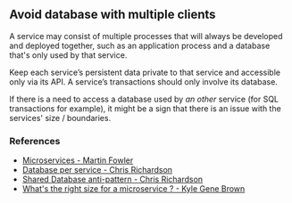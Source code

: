 ## Avoid database with multiple clients

A service may consist of multiple processes that will always be developed and deployed together,
such as an application process and a database that's only used by that service.

Keep each service’s persistent data private to that service and accessible only via its API.
A service’s transactions should only involve its database.

If there is a need to access a database used by *an other* service (for SQL transactions for example),
it might be a sign that there is an issue with the services' size / boundaries.

### References

- [Microservices - Martin Fowler](https://martinfowler.com/articles/microservices.html)
- [Database per service - Chris Richardson](https://microservices.io/patterns/data/database-per-service.html)
- [Shared Database anti-pattern - Chris Richardson](https://microservices.io/patterns/data/shared-database.html)
- [What's the right size for a microservice ? - Kyle Gene Brown](https://medium.com/@kylegenebrown/whats-the-right-size-for-a-microservice-bf1740370d47)
